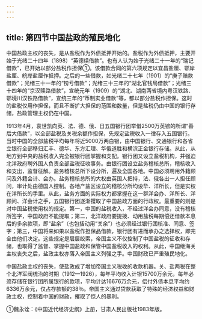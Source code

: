 ```yaml
---
---
---
```

title: 第四节中国盐政的殖民地化
---



中国盐政主权的丧失，是从盐税作为外债抵押开始的。盐税作为外债抵押，主要开始于光绪二十四年（1898）“英德续借款”。也有人认为始于光绪二十一年的“瑞记借款”，已开始以部分盐税作担保①。该借款合同的第六项规定以宜昌盐厘、鄂岸盐厘、皖岸盐厘作抵押。之后的一些借款，如光绪二十七年（1901）的“庚子赔款借款”；光绪三十一年的“镑亏借款”；光绪三十三年的“湖北官钱局借款”；光绪三十四年的“京汉赎路借款”，宣统元年（1909）的“湖北、湖南两省境内粤汉铁路、鄂境川汉铁路借款”，宣统三年的“币制实业借款”等，都以部分盐税作担保。这时的盐税仅用作担保，而且不断扩大担保的范围和数量，但是盐税仍由中国的银行存储，盐政管理主权仍在中国。

1913年4月，袁世凯向英、法、德、俄、日五国银行团举借2500万英镑的所谓“善后大借款”，以全部盐税及关税余额作担保，先规定盐税收入一律存入五国银行。当时中国的全部盐税平均每年将近5000万两白银，由中国银行、交通银行和各省立银行全部移归汇丰、德华、东方汇理、华俄道胜和横滨正金银行存储。从此，从地方到中央的盐税收入完全被银行团掌握和支配。银行团又设立盐税机构，并强迫北洋政府聘外国人负责全部盐税征收事务。由银行团设立盐务稽核总所，稽核收入和支出，监督征解。盐务稽核总所下设分所，遍及全国各地。中国必须聘用外籍顾问及外籍会计、会办。盐务稽核总所的大权由英国人把持，法、俄各出一人担任顾问，审计处由德国人控制。各地产盐区设立的稽核分所均设华、洋所长，但是实权在洋所长的手里。从此，盐务方面的实际权力都掌握在这一群洋会办、洋所长、洋顾问、洋会计之手，五国银行团逐渐攫取了中国盐政方面的行政权。最重要的则是对中国盐税使用权的规定。第一，中国的盐税收入，不经过洋会办同意，没有稽核所签字，中国政府不能提取；第二，北洋政府要提拨、动用盐税每期偿还借款本息后的多余款项，即“盐余”（也包括动用“关余”）也必须经过银行团核准、同意、签字；第三，中国将来如果以盐税作担保品借款，银行团有进而承办之选择权，即完全由他们决定。这些规定是层层绞索，帝国主义不仅控制了中国盐税的征收和存储，也取得了监督、掌握中国盐政和保管中国盐税收入的权利。从此，中国继海关主权丧失之后，盐政主权亦落入帝国主义列强之手。中国财政已严重殖民地化。

中国盐政主权的丧失，使盐政成了增加帝国主义税收的收款机器。关、盐两税在整个北洋军阀统治的时期（1912—1926），每年平均收入计银15700万余元，每年必须存储在银行团所属银行的款项，平均计达16676万余元，偿付外债本息平均约6336万余元，仅占存款额的38％。帝国主义通过贷款获取了特殊的经济权益和财政主权，控制着中国的财政，攫取了惊人的暴利。

①魏永诠：《中国近代经济史纲》上册，甘肃人民出版社1983年版。